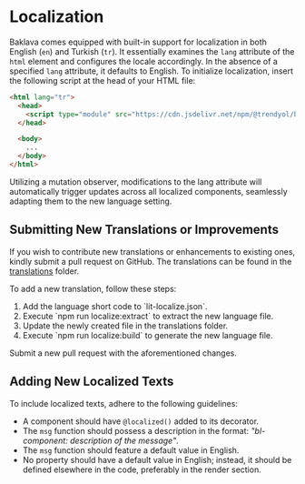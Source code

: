 
<Meta title="Documentation/Localization" />

# Localization

Baklava comes equipped with built-in support for localization in both English (`en`) and Turkish (`tr`). It essentially examines the `lang` attribute of the `html` element and configures the locale accordingly. In the absence of a specified `lang` attribute, it defaults to English.
To initialize localization, insert the following script at the head of your HTML file:

```html
<html lang="tr">
  <head>
    <script type="module" src="https://cdn.jsdelivr.net/npm/@trendyol/baklava@3.0.0/dist/localization.js"></script>
  </head>

  <body>
    ...
  </body>
</html>
```

Utilizing a mutation observer, modifications to the lang attribute will automatically trigger updates across all localized components, seamlessly adapting them to the new language setting.

## Submitting New Translations or Improvements

If you wish to contribute new translations or enhancements to existing ones, kindly submit a pull request on GitHub. The translations can be found in the [translations](https://github.com/Trendyol/baklava/tree/next/translations) folder.

To add a new translation, follow these steps:

<ol>
  <li>Add the language short code to `lit-localize.json`.</li>
  <li>Execute `npm run localize:extract` to extract the new language file.</li>
  <li>Update the newly created file in the translations folder.</li>
  <li>Execute `npm run localize:build` to generate the new language file.</li>
</ol>

Submit a new pull request with the aforementioned changes.

## Adding New Localized Texts

To include localized texts, adhere to the following guidelines:

* A component should have `@localized()` added to its decorator.
* The `msg` function should possess a description in the format: *"bl-component: description of the message"*.
* The `msg` function should feature a default value in English.
* No property should have a default value in English; instead, it should be defined elsewhere in the code, preferably in the render section.

